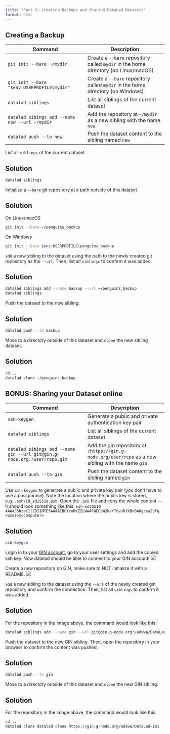 ```yaml
---
title: "Part 3: Creating Backups and Sharing DataLad Datasets"
format: html
---
```


## Creating a Backup

| Command | Description |
| --- | --- |
| `git init --bare ~/mydir`| Create a `--bare` repository called `mydir` in the home directory (on Linux/macOS) |
| `git init --bare "$env:USERPROFILE\mydir"` | Create a `--bare` repository called `mydir` in the home directory (on Windows) |
| `datalad siblings` | List all siblings of the current dataset |
| `datalad sibings add --name new --url ~/mydir` | Add the repository at `~/mydir` as a new sibling with the name `new` |
| `datalad push --to new` | Push the dataset content to the sibling named `new` |

:::{#exr-}
List all `siblings` of the current dataset.
:::
::: {.callout-tip collapse="true"}
## Solution
```bash
datalad siblings
```
:::

:::{#exr-}
Initialize a `--bare` git repository at a path outside of this dataset.
:::
::: {.callout-tip collapse="true"}
## Solution
On Linux/macOS
```bash
git init --bare ~/penguins_backup
```
On Windows
```bash
git init --bare $env:USERPROFILE\penguins_backup
```
:::

:::{#exr-}
`add` a new sibling to the dataset using the path to the newly created git repository as the `--url`.
Then, list all `siblings` to confirm it was added.
:::
::: {.callout-tip collapse="true"}
## Solution
```bash
datalad siblings add --name backup --url ~/penguins_backup
datalad siblings
```
:::

:::{#exr-}
Push the dataset to the new sibling.
:::
::: {.callout-tip collapse="true"}
## Solution
```bash
datalad push --to backup
```
:::

:::{#exr-}
Move to a directory outside of this dataset and `clone` the new sibling dataset.
:::
::: {.callout-tip collapse="true"}
## Solution
```bash
cd ..
datalad clone ~/penguins_backup
```
:::


## BONUS: Sharing your Dataset online


| Command | Description |
| --- | --- |
| `ssh-keygen` | Generate a public and private authentication key pair |
| `datalad siblings` | List all siblings of the current dataset |
| `datalad sibings add --name gin --url git@gin.g-node.org:/user/repo.git` | Add the gin repository at `/https://gin.g-node.org/user/repo` as a new sibling with the name `gin` |
| `datalad push --to gin` | Push the dataset content to the sibling named `gin` |

:::{#exr-}
Use `ssh-keygen` to generate a public and private key pair (you don't have to use a passphrase).
Note the location where the public key is stored, e.g. `.ssh/id_ed25519.pub`.
Open the `.pub` file and copy the whole content --- it should look something like this: `ssh-ed25519 AAAAC3NzaC1lZDI1NTE5AAAAIBOYcoRKZZLWA4FWECpW2K/fTOvuRYXBnBA6gcea2bFq <user>@<computer>`
:::
::: {.callout-tip collapse="true"}
## Solution
```bash
ssh-keygen
```
:::

:::{#exr-}
Login in to your [GIN account](https://gin.g-node.org/), go to your user settings and add the copied ssh key.
Now datalad should be able to connect to your GIN account!
![](https://handbook.datalad.org/en/latest/_images/GIN_SSH_1.png)
:::

:::{#exr-}
Create a new repository on GIN, make sure to NOT initialize it with a README.
![](https://handbook.datalad.org/en/latest/_images/GIN_newrepo.png)
:::

:::{#exr-}
`add` a new sibling to the dataset using the `--url` of the newly created gin repository and confirm the connection.
Then, list all `siblings` to confirm it was added.
:::
::: {.callout-tip collapse="true"}
## Solution
For the repository in the image above, the command would look like this:
```bash
datalad siblings add --name gin --url git@gin.g-node.org:/adswa/DataLad-101.git
```
:::

:::{#exr-}
Push the dataset to the new GIN sibling. Then, open the repository in your browser to confirm the content was pushed.
:::
::: {.callout-tip collapse="true"}
## Solution
```bash
datalad push --to gin
```
:::

:::{#exr-}
Move to a directory outside of this dataset and `clone` the new GIN sibling.
:::
::: {.callout-tip collapse="true"}
## Solution
For the repository in the image above, the command would look like this:
```bash
cd ..
datalad clone datalad clone https://gin.g-node.org/adswa/DataLad-101
```
:::

